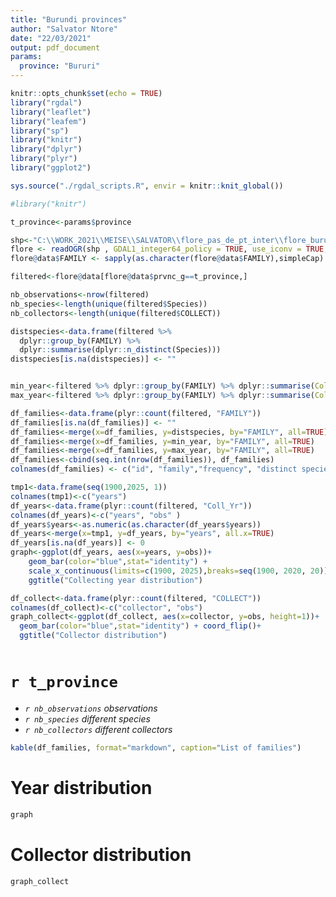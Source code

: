 ---
title: "Burundi provinces"
author: "Salvator Ntore"
date: "22/03/2021"
output: pdf_document
params:
  province: "Bururi"
---

```{r setup, include=FALSE}

knitr::opts_chunk$set(echo = TRUE)
library("rgdal")
library("leaflet")
library("leafem")
library("sp")
library("knitr")
library("dplyr")
library("plyr")
library("ggplot2")
```

```{r, include=FALSE}
sys.source("./rgdal_scripts.R", envir = knitr::knit_global())

#library("knitr")

t_province<-params$province

shp<-"C:\\WORK_2021\\MEISE\\SALVATOR\\flore_pas_de_pt_inter\\flore_burundi_sans_point_inter_provinces.shp"
flore <- readOGR(shp , GDAL1_integer64_policy = TRUE, use_iconv = TRUE, encoding = "UTF-8")
flore@data$FAMILY <- sapply(as.character(flore@data$FAMILY),simpleCap)

filtered<-flore@data[flore@data$prvnc_g==t_province,]

nb_observations<-nrow(filtered)
nb_species<-length(unique(filtered$Species))
nb_collectors<-length(unique(filtered$COLLECT))

distspecies<-data.frame(filtered %>%
  dplyr::group_by(FAMILY) %>%
  dplyr::summarise(dplyr::n_distinct(Species)))
distspecies[is.na(distspecies)] <- ""


min_year<-filtered %>% dplyr::group_by(FAMILY) %>% dplyr::summarise(Coll_Yr = min(as.numeric(as.character(Coll_Yr)),na.rm=TRUE))
max_year<-filtered %>% dplyr::group_by(FAMILY) %>% dplyr::summarise(Coll_Yr = max(as.numeric(as.character(Coll_Yr)),na.rm=TRUE))

df_families<-data.frame(plyr::count(filtered, "FAMILY"))
df_families[is.na(df_families)] <- ""
df_families<-merge(x=df_families, y=distspecies, by="FAMILY", all=TRUE)
df_families<-merge(x=df_families, y=min_year, by="FAMILY", all=TRUE)
df_families<-merge(x=df_families, y=max_year, by="FAMILY", all=TRUE)
df_families<-cbind(seq.int(nrow(df_families)), df_families)
colnames(df_families) <- c("id", "family","frequency", "distinct species", "min year", "max year")

tmp1<-data.frame(seq(1900,2025, 1))
colnames(tmp1)<-c("years")
df_years<-data.frame(plyr::count(filtered, "Coll_Yr"))
colnames(df_years)<-c("years", "obs" )
df_years$years<-as.numeric(as.character(df_years$years))
df_years<-merge(x=tmp1, y=df_years, by="years", all.x=TRUE)
df_years[is.na(df_years)] <- 0
graph<-ggplot(df_years, aes(x=years, y=obs))+
    geom_bar(color="blue",stat="identity") + 
    scale_x_continuous(limits=c(1900, 2025),breaks=seq(1900, 2020, 20)) +
    ggtitle("Collecting year distribution")

df_collect<-data.frame(plyr::count(filtered, "COLLECT"))
colnames(df_collect)<-c("collector", "obs")
graph_collect<-ggplot(df_collect, aes(x=collector, y=obs, height=1))+
  geom_bar(color="blue",stat="identity") + coord_flip()+
  ggtitle("Collector distribution")



```

# `r t_province`

* *`r nb_observations` observations*
* *`r nb_species` different species*
* *`r nb_collectors` different collectors*


```{r echo=FALSE, results='asis',error=F,warning=F}
kable(df_families, format="markdown", caption="List of families")
```

\newpage
# Year distribution

```{r echo=FALSE, results='asis',error=F,warning=F}
graph
```

# Collector distribution

```{r echo=FALSE, results='asis',error=F,warning=F, fig.height = 10}
graph_collect
```